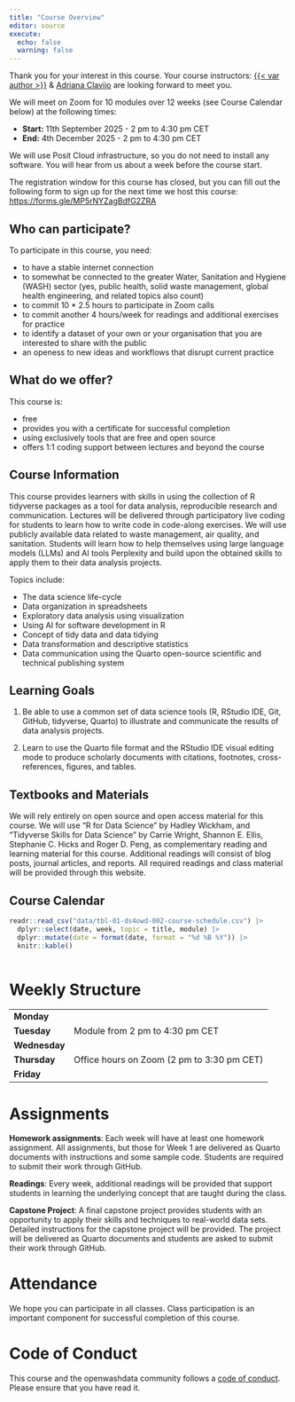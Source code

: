 ```yaml
---
title: "Course Overview"
editor: source
execute: 
  echo: false
  warning: false
---
```


Thank you for your interest in this course. Your course instructors: [{{< var author >}}](https://openwashdata.org/about/lars/) & [Adriana Clavijo](https://openwashdata.org/about/adriana/) are looking forward to meet you.

We will meet on Zoom for 10 modules over 12 weeks (see Course Calendar below) at the following times:

-   **Start:** 11th September 2025 - 2 pm to 4:30 pm CET
-   **End:** 4th December 2025 - 2 pm to 4:30 pm CET

We will use Posit Cloud infrastructure, so you do not need to install any software. You will hear from us about a week before the course start.

The registration window for this course has closed, but you can fill out the following form to sign up for the next time we host this course: <https://forms.gle/MP5rNYZagBdfG2ZRA>

## Who can participate?

To participate in this course, you need:

-   to have a stable internet connection
-   to somewhat be connected to the greater Water, Sanitation and Hygiene (WASH) sector (yes, public health, solid waste management, global health engineering, and related topics also count)
-   to commit 10 \* 2.5 hours to participate in Zoom calls
-   to commit another 4 hours/week for readings and additional exercises for practice
-   to identify a dataset of your own or your organisation that you are interested to share with the public
-   an openess to new ideas and workflows that disrupt current practice

## What do we offer?

This course is:

-   free
-   provides you with a certificate for successful completion
-   using exclusively tools that are free and open source
-   offers 1:1 coding support between lectures and beyond the course

## Course Information

This course provides learners with skills in using the collection of R tidyverse packages as a tool for data analysis, reproducible research and communication. Lectures will be delivered through participatory live coding for students to learn how to write code in code-along exercises. We will use publicly available data related to waste management, air quality, and sanitation. Students will learn how to help themselves using large language models (LLMs) and AI tools Perplexity and build upon the obtained skills to apply them to their data analysis projects.

Topics include:

-   The data science life-cycle
-   Data organization in spreadsheets
-   Exploratory data analysis using visualization
-   Using AI for software development in R
-   Concept of tidy data and data tidying
-   Data transformation and descriptive statistics
-   Data communication using the Quarto open-source scientific and technical publishing system

## Learning Goals

1.  Be able to use a common set of data science tools (R, RStudio IDE, Git, GitHub, tidyverse, Quarto) to illustrate and communicate the results of data analysis projects.

2.  Learn to use the Quarto file format and the RStudio IDE visual editing mode to produce scholarly documents with citations, footnotes, cross-references, figures, and tables.

## Textbooks and Materials

We will rely entirely on open source and open access material for this course. We will use "R for Data Science" by Hadley Wickham, and "Tidyverse Skills for Data Science" by Carrie Wright, Shannon E. Ellis, Stephanie C. Hicks and Roger D. Peng, as complementary reading and learning material for this course. Additional readings will consist of blog posts, journal articles, and reports. All required readings and class material will be provided through this website.

## Course Calendar

```r
readr::read_csv("data/tbl-01-ds4owd-002-course-schedule.csv") |> 
  dplyr::select(date, week, topic = title, module) |> 
  dplyr::mutate(date = format(date, format = "%d %B %Y")) |> 
  knitr::kable()
  
```

# Weekly Structure

|               |                                            |
|---------------|--------------------------------------------|
| **Monday**    |                                            |
| **Tuesday**   | Module from 2 pm to 4:30 pm CET            |
| **Wednesday** |                                            |
| **Thursday**  | Office hours on Zoom (2 pm to 3:30 pm CET) |
| **Friday**    |                                            |

# Assignments

**Homework assignments**: Each week will have at least one homework assignment. All assignments, but those for Week 1 are delivered as Quarto documents with instructions and some sample code. Students are required to submit their work through GitHub.

**Readings**: Every week, additional readings will be provided that support students in learning the underlying concept that are taught during the class.

**Capstone Project**: A final capstone project provides students with an opportunity to apply their skills and techniques to real-world data sets. Detailed instructions for the capstone project will be provided. The project will be delivered as Quarto documents and students are asked to submit their work through GitHub.

# Attendance

We hope you can participate in all classes. Class participation is an important component for successful completion of this course.

# Code of Conduct

This course and the openwashdata community follows a [code of conduct](code_of_conduct.html). Please ensure that you have read it.
